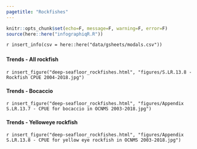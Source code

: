 ```yaml
---
pagetitle: "Rockfishes"
---
```


```r
knitr::opts_chunk$set(echo=F, message=F, warning=F, error=F)
source(here::here("infographiqR.R"))
```

`r insert_info(csv = here::here("data/gsheets/modals.csv"))`


### {.tabset}

#### Trends - All rockfish

`r insert_figure("deep-seafloor_rockfishes.html", "figures/S.LR.13.8 - Rockfish CPUE 2004-2018.jpg")`

#### Trends - Bocaccio

`r insert_figure("deep-seafloor_rockfishes.html", "figures/Appendix S.LR.13.7 - CPUE for bocaccio in OCNMS 2003-2018.jpg")`

#### Trends - Yelloweye rockfish

`r insert_figure("deep-seafloor_rockfishes.html", "figures/Appendix S.LR.13.8 - CPUE for yellow eye rockfish in OCNMS 2003-2018.jpg")`
